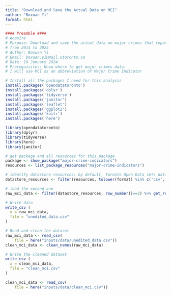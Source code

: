 ```yaml
---
title: "Download and Save the Actual Data on MCI"
author: "Boxuan Yi"
format: html
---
```


```r
#### Preamble ####
# Acquire
# Purpose: Download and save the actual data on major crimes that reported in Toronto 
# from 2014 to 2023
# Author: Boxuan Yi
# Email: boxuan.yi@mail.utoronto.ca
# Date: 18 January 2024
# Prerequisites: Know where to get major crimes data.
# I will use MCI as an abbreviation of Major Crime Indicator
```

```r
# Install all the packages I need for this analysis
install.packages('opendatatoronto')
install.packages('dplyr')
install.packages('tidyverse')
install.packages('janitor')
install.packages('leaflet')
install.packages('ggplot2')
install.packages('knitr')
install.packages('here')
```

```r
library(opendatatoronto)
library(dplyr)
library(tidyverse)
library(here)
library(janitor)
```

```r
# get package and all resources for this package
package <- show_package("major-crime-indicators")
resources <- list_package_resources("major-crime-indicators")

# identify datastore resources; by default, Toronto Open Data sets datastore resource format to CSV for non-geospatial and GeoJSON for geospatial resources
datastore_resources <- filter(resources, tolower(format) %in% c('csv', 'geojson'))

# load the second one
raw_mci_data <- filter(datastore_resources, row_number()==2) %>% get_resource()
```

```r
# Write data
write_csv (
  x = raw_mci_data,
  file = "unedited_data.csv"
)
```

```r
# Read and clean the dataset
raw_mci_data <- read_csv(
    file = here("inputs/data/unedited_data.csv"))
clean_mci_data <- clean_names(raw_mci_data)
```

```r
# Write the cleaned dataset
write_csv (
  x = clean_mci_data,
  file = "clean_mci.csv"
)
```

```r
clean_mci_data <- read_csv(
    file = here("inputs/data/clean_mci.csv"))
```

